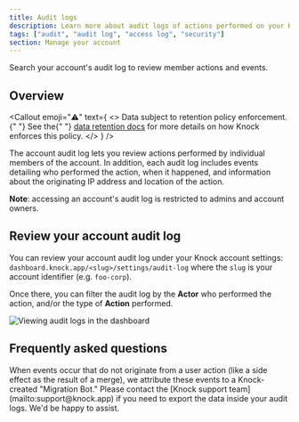 ```yaml
---
title: Audit logs
description: Learn more about audit logs of actions performed on your Knock account.
tags: ["audit", "audit log", "access log", "security"]
section: Manage your account
---
```


Search your account's audit log to review member actions and events.

## Overview

<Callout
  emoji="⚠️"
  text={
    <>
      <span className="font-bold">
        Data subject to retention policy enforcement.
      </span>{" "}
      See the{" "}
      <a href="/manage-your-account/data-retention">data retention docs</a> for
      more details on how Knock enforces this policy.
    </>
  }
/>

The account audit log lets you review actions performed by individual members of the account. In addition, each audit log includes events detailing who performed the action, when it happened, and information about the originating IP address and location of the action.

**Note**: accessing an account's audit log is restricted to admins and account owners.

## Review your account audit log

You can review your account audit log under your Knock account settings: `dashboard.knock.app/<slug>/settings/audit-log` where the `slug` is your account identifier (e.g. `foo-corp`).

Once there, you can filter the audit log by the **Actor** who performed the action, and/or the type of **Action** performed.

![Viewing audit logs in the dashboard](/images/manage-your-account/audit-logs.png)

## Frequently asked questions

<AccordionGroup>
  <Accordion title="Why do I see migration-bot@knock.app perform changes on my account?">
    When events occur that do not originate from a user action (like a side
    effect as the result of a merge), we attribute these events to a
    Knock-created "Migration Bot."
  </Accordion>
  <Accordion title="Can I export my account audit logs?">
    Please contact the [Knock support team](mailto:support@knock.app) if you
    need to export the data inside your audit logs. We'd be happy to assist.
  </Accordion>
</AccordionGroup>
